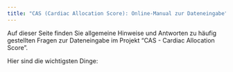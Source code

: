 ```yaml
---
title: "CAS (Cardiac Allocation Score): Online-Manual zur Dateneingabe"
---
```


Auf dieser Seite finden Sie allgemeine Hinweise und Antworten zu häufig gestellten Fragen zur Dateneingabe im Projekt "CAS - Cardiac Allocation Score".

Hier sind die wichtigsten Dinge:

